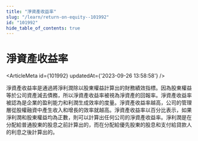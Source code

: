 ```yaml
---
title: "淨資產收益率"
slug: "/learn/return-on-equity--101992"
id: "101992"
hide_table_of_contents: true
---
```



# 淨資產收益率

<ArticleMeta id={101992} updatedAt={'2023-09-26 13:58:58'} />
<div className='border-solid border-b border-t-0 my-4 border-[var(--ifm-color-gray-300)]' />

淨資產收益率是通過將淨利潤除以股東權益計算出的財務績效指標。因為股東權益等於公司資產減去債務，所以淨資產收益率被視為淨資產的回報率。淨資產收益率被認為是企業的盈利能力和利潤生成效率的度量。淨資產收益率越高，公司的管理層從股權融資中產生收入和增長的效率就越高。淨資產收益率以百分比表示，如果淨利潤和股東權益均為正數，則可以計算出任何公司的淨資產收益率。淨利潤是在分配給普通股東的股息之前計算出的，而在分配給優先股東的股息和支付給貸款人的利息之後計算出的。
